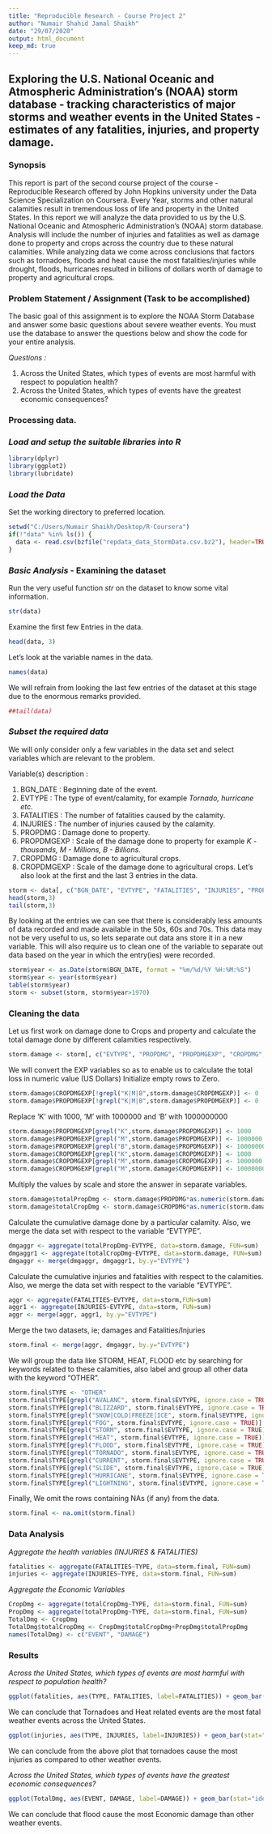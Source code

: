 ```yaml
---
title: "Reproducible Research - Course Project 2"
author: "Numair Shahid Jamal Shaikh"
date: "29/07/2020"
output: html_document
keep_md: true
---
```



## Exploring the U.S. National Oceanic and Atmospheric Administration's (NOAA) storm database - tracking characteristics of major storms and weather events in the United States - estimates of any fatalities, injuries, and property damage.

### Synopsis
This report is part of the second course project of the course - Reproducible Research offered by John Hopkins university under the Data Science Specialization on Coursera.
Every Year, storms and other natural calamities result in tremendous loss of life and property in the United States.
In this report we will analyze the data provided to us by the U.S. National Oceanic and Atmospheric Administration’s (NOAA) storm database.
Analysis will include the number of injuries and fatalities as well as damage done to property and crops across the country due to these natural calamities.
While analyzing data we come across conclusions that factors such as tornadoes, floods and heat cause the most fatalities/injuries while drought, floods, hurricanes resulted in billions of dollars worth of damage to property and agricultural crops.

### **Problem Statement / Assignment (Task to be accomplished)**
The basic goal of this assignment is to explore the NOAA Storm Database and answer some basic questions about severe weather events. You must use the database to answer the questions below and show the code for your entire analysis.

*Questions :*

1. Across the United States, which types of events are most harmful with    respect to population health?
2. Across the United States, which types of events have the greatest        economic consequences?

### **Processing data.**

### *Load and setup the suitable libraries into R*
```r
library(dplyr)
library(ggplot2)
library(lubridate)
```
### *Load the Data*
Set the working directory  to preferred location.
```r
setwd("C:/Users/Numair Shaikh/Desktop/R-Coursera")
if(!"data" %in% ls()) {
  data <- read.csv(bzfile("repdata_data_StormData.csv.bz2"), header=TRUE)
}
```

### *Basic Analysis* - Examining the dataset
Run the very useful function *str* on the dataset to know some vital information.
```r
str(data)
```
Examine the first few Entries in the data.
```r
head(data, 3)
```
Let's look at the variable names in the data.
```r
names(data)
```
We will refrain from looking the last few entries of the dataset at this stage due to the enormous remarks provided. 
```r
##tail(data)
```

### *Subset the required data*
We will only consider only a few variables in the data set and select variables which are relevant to the problem.

Variable(s) description :

1. BGN_DATE         : Beginning date of the event. 
2. EVTYPE           : The type of event/calamity, for example *Tornado,                        hurricane etc.*
3. FATALITIES       : The number of fatalities caused by the calamity.
4. INJURIES         : The number of injuries caused by the calamity.
5. PROPDMG          : Damage done to property.
6. PROPDMGEXP       : Scale of the damage done to property for example *K                       - thousands, M - Millions, B - Billions*.
7. CROPDMG          : Damage done to agricultural crops.
8. CROPDMGEXP       : Scale of the damage done to agricultural crops.
Let's also look at the first and the last 3 entries in the data.
```r
storm <- data[, c("BGN_DATE", "EVTYPE", "FATALITIES", "INJURIES", "PROPDMG", "PROPDMGEXP", "CROPDMG", "CROPDMGEXP")]
head(storm,3)
tail(storm,3)
```
By looking at the entries we can see that there is considerably less amounts of data recorded and made available in the 50s, 60s and 70s. This data may not be very useful to us, so lets separate out data ans store it in a new variable. This will also require us to clean one of the variable to separate out data based on the year in which the entry(ies) were recorded.
```r
storm$year <- as.Date(storm$BGN_DATE, format = "%m/%d/%Y %H:%M:%S")
storm$year <- year(storm$year)
table(storm$year)
storm <- subset(storm, storm$year>1970)
```

### **Cleaning the data**
Let us first work on damage done to Crops and property and calculate the total damage done by different calamities respectively.
```r
storm.damage <- storm[, c("EVTYPE", "PROPDMG", "PROPDMGEXP", "CROPDMG", "CROPDMGEXP")]
```
We will convert the EXP variables so as to enable us to calculate the total loss in numeric value (US Dollars)
Initialize empty rows to Zero.
```r
storm.damage$CROPDMGEXP[!grepl("K|M|B",storm.damage$CROPDMGEXP)] <- 0
storm.damage$PROPDMGEXP[!grepl("K|M|B",storm.damage$PROPDMGEXP)] <- 0
```
Replace 'K' with 1000, 'M' with 1000000 and 'B' with 1000000000
```r
storm.damage$PROPDMGEXP[grepl("K",storm.damage$PROPDMGEXP)] <- 1000
storm.damage$PROPDMGEXP[grepl("M",storm.damage$PROPDMGEXP)] <- 1000000
storm.damage$PROPDMGEXP[grepl("B",storm.damage$PROPDMGEXP)] <- 1000000000
storm.damage$CROPDMGEXP[grepl("K",storm.damage$CROPDMGEXP)] <- 1000
storm.damage$CROPDMGEXP[grepl("M",storm.damage$CROPDMGEXP)] <- 1000000
storm.damage$CROPDMGEXP[grepl("M",storm.damage$CROPDMGEXP)] <- 1000000000
```
Multiply the values by scale and store the answer in separate variables.
```r
storm.damage$totalPropDmg <- storm.damage$PROPDMG*as.numeric(storm.damage$PROPDMGEXP)
storm.damage$totalCropDmg <- storm.damage$CROPDMG*as.numeric(storm.damage$CROPDMGEXP)
```
Calculate the cumulative damage done by a particular calamity.
Also, we merge the data set with respect to the variable "EVTYPE".
```r
dmgaggr <- aggregate(totalPropDmg~EVTYPE, data=storm.damage, FUN=sum)
dmgaggr1 <- aggregate(totalCropDmg~EVTYPE, data=storm.damage, FUN=sum)
dmgaggr <- merge(dmgaggr, dmgaggr1, by.y="EVTYPE")
```
Calculate the cumulative injuries and fatalities with respect to the calamities.
Also, we merge the data set with respect to the variable "EVTYPE".
```r
aggr <- aggregate(FATALITIES~EVTYPE, data=storm,FUN=sum)
aggr1 <- aggregate(INJURIES~EVTYPE, data=storm, FUN=sum)
aggr <- merge(aggr, aggr1, by.y="EVTYPE")
```
Merge the two datasets, ie; damages and Fatalities/Injuries
```r
storm.final <- merge(aggr, dmgaggr, by.y="EVTYPE")
```
We will group the data like STORM, HEAT, FLOOD etc by searching for keywords related to these calamities, also label and group all other data with the keyword "OTHER".
```r
storm.final$TYPE <- "OTHER"
storm.final$TYPE[grepl("AVALANC", storm.final$EVTYPE, ignore.case = TRUE)] <- "AVALANCHE"
storm.final$TYPE[grepl("BLIZZARD", storm.final$EVTYPE, ignore.case = TRUE)] <- "BLIZZARD"
storm.final$TYPE[grepl("SNOW|COLD|FREEZE|ICE", storm.final$EVTYPE, ignore.case = TRUE)] <- "SNOW"
storm.final$TYPE[grepl("FOG", storm.final$EVTYPE, ignore.case = TRUE)] <- "FOG"
storm.final$TYPE[grepl("STORM", storm.final$EVTYPE, ignore.case = TRUE)] <- "STORM"
storm.final$TYPE[grepl("HEAT", storm.final$EVTYPE, ignore.case = TRUE)] <- "HEAT"
storm.final$TYPE[grepl("FLOOD", storm.final$EVTYPE, ignore.case = TRUE)] <- "FLOOD"
storm.final$TYPE[grepl("TORNADO", storm.final$EVTYPE, ignore.case = TRUE)] <- "TORNADO"
storm.final$TYPE[grepl("CURRENT", storm.final$EVTYPE, ignore.case = TRUE)] <- "CURRENTS"
storm.final$TYPE[grepl("SLIDE", storm.final$EVTYPE, ignore.case = TRUE)] <- "LANDSLIDE"
storm.final$TYPE[grepl("HURRICANE", storm.final$EVTYPE, ignore.case = TRUE)] <- "HURRICANE"
storm.final$TYPE[grepl("LIGHTNING", storm.final$EVTYPE, ignore.case = TRUE)] <- "LIGHTNING"
```
Finally, We omit the rows containing NAs (if any) from the data.
```r
storm.final <- na.omit(storm.final)
```

### **Data Analysis**
*Aggregate the health variables (INJURIES & FATALITIES)*
```r
fatalities <- aggregate(FATALITIES~TYPE, data=storm.final, FUN=sum)
injuries <- aggregate(INJURIES~TYPE, data=storm.final, FUN=sum)
```

*Aggregate the Economic Variables*
```r
CropDmg <- aggregate(totalCropDmg~TYPE, data=storm.final, FUN=sum)
PropDmg <- aggregate(totalPropDmg~TYPE, data=storm.final, FUN=sum)
TotalDmg <- CropDmg
TotalDmg$totalCropDmg <- CropDmg$totalCropDmg+PropDmg$totalPropDmg
names(TotalDmg) <- c("EVENT", "DAMAGE")
```

### **Results**
*Across the United States, which types of events are most harmful with respect to population health?*
```r
ggplot(fatalities, aes(TYPE, FATALITIES, label=FATALITIES)) + geom_bar(stat="identity") + coord_flip() + xlab("Event") + ylab("Fatalities") + ggtitle("Fatalities caused due to different weather events")
```

We can conclude that Tornadoes and Heat related events are the most fatal weather events across the United States.
```r
ggplot(injuries, aes(TYPE, INJURIES, label=INJURIES)) + geom_bar(stat="identity") + coord_flip() + xlab("Event") + ylab("Injuries") + ggtitle("Injuries caused due to different weather events")
```

We can conclude from the above plot that tornadoes cause the most injuries as compared to other weather events.

*Across the United States, which types of events have the greatest economic consequences?*
```r
ggplot(TotalDmg, aes(EVENT, DAMAGE, label=DAMAGE)) + geom_bar(stat="identity") + coord_flip() + xlab("Event") + ylab("Damage in US Dollars") + ggtitle("Economic damage caused due to different weather events")
```

We can conclude that flood cause the most Economic damage than other weather events.

